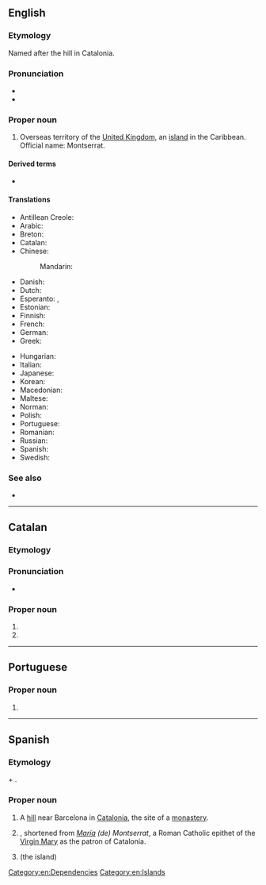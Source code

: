 ==English==
{{wikipedia}}

===Etymology===
Named after the hill in Catalonia.

===Pronunciation===
* {{IPA|/mɒn(t)səˈɹæt/|lang=en}}
* {{rhymes|æt|lang=en}}

===Proper noun===
{{en-proper noun}}

# Overseas territory of the [[United Kingdom]], an [[island]] in the Caribbean. Official name: Montserrat.

====Derived terms====
* {{l|en|Montserratian}}

====Translations====
{{trans-top|island}}
* Antillean Creole: {{t|gcf|Monséra}}
* Arabic: {{t|ar|مُونْتْسِيرَات|m|tr=muntsirat}}
* Breton: {{t|br|Montserrat}}
* Catalan: {{t+|ca|Montserrat}}
* Chinese:
*: Mandarin: {{t|cmn|蒙塞拉特|tr=Méngsāilātè|sc=Hani}}
* Danish: {{t|da|Montserrat}}
* Dutch: {{t+|nl|Montserrat}}
* Esperanto: {{t|eo|Montserato}}, {{t|eo|Moncerato}}
* Estonian: {{t|et|Montserrat}}
* Finnish: {{t+|fi|Montserrat}}
* French: {{t+|fr|Montserrat|m}}
* German: {{t+|de|Montserrat|n}}
* Greek: {{t+|el|Μοντσερράτ|n}}
{{trans-mid}}
* Hungarian: {{t+|hu|Montserrat}}
* Italian: {{t|it|Monserrat}}
* Japanese: {{t|ja|モンセラト|tr=Monserato}}
* Korean: {{t|ko|몬트세라트|tr=Monteuserateu|sc=Kore}}
* Macedonian: {{t|mk|Монсерат|m|tr=Monserát}}
* Maltese: {{t|mt|Monserrat}}
* Norman: {{t|nrf|Montserrat|m}}
* Polish: {{t+|pl|Montserrat|m-in}}
* Portuguese: {{t+|pt|Monserrate}}
* Romanian: {{t|ro|Montserrat}}
* Russian: {{t|ru|Монсерра́т|m}}
* Spanish: {{t+|es|Montserrat|m}}
* Swedish: {{t+|sv|Montserrat}}
{{trans-bottom}}

===See also===
* {{l|en|Appendix:Countries of the world|Countries of the world}}

[[Category:en:Dependencies]]
[[Category:en:Islands]]

----

==Catalan==

===Etymology===
{{af|ca|mont|serrat}}

===Pronunciation===
* {{ca-IPA}}

===Proper noun===
{{ca-proper noun|f}}

# {{l|en|Montserrat}}
# {{given name|female|lang=ca}}

{{C|ca|Islands|Mountains}}

----

==Portuguese==

===Proper noun===
{{pt-proper noun|f}}

# {{obsolete spelling of|Monserrate|lang=pt}}

----

==Spanish==

===Etymology===
{{etyl|ca|es}} {{m|ca|mont||hill}} + {{m|ca|serrat||jagged}}.

===Proper noun===
{{es-proper noun|f}}

# A [[hill]] near Barcelona in [[Catalonia]], the site of a [[monastery]].
# {{given name|female|lang=es|from=place names}}, shortened from ''[[María]] (de) Montserrat'', a Roman Catholic epithet of the [[Virgin Mary]] as the patron of Catalonia.
# {{l|en|Montserrat}} (the island)